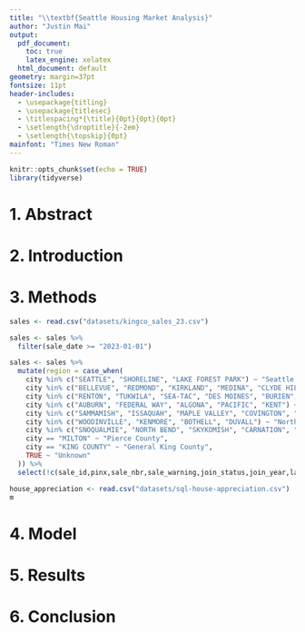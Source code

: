 ```yaml
---
title: "\\textbf{Seattle Housing Market Analysis}"
author: "Justin Mai"
output:
  pdf_document:
    toc: true
    latex_engine: xelatex
  html_document: default
geometry: margin=37pt
fontsize: 11pt
header-includes:
  - \usepackage{titling}
  - \usepackage{titlesec}
  - \titlespacing*{\title}{0pt}{0pt}{0pt}
  - \setlength{\droptitle}{-2em}
  - \setlength{\topskip}{0pt} 
mainfont: "Times New Roman"
---
```


```r
knitr::opts_chunk$set(echo = TRUE)
library(tidyverse)
```

\newpage

# 1. Abstract

\newpage

# 2. Introduction



# 3. Methods

```r
sales <- read.csv("datasets/kingco_sales_23.csv")
```

```r
sales <- sales %>% 
  filter(sale_date >= "2023-01-01")

sales <- sales %>%
  mutate(region = case_when(
    city %in% c("SEATTLE", "SHORELINE", "LAKE FOREST PARK") ~ "Seattle Area",
    city %in% c("BELLEVUE", "REDMOND", "KIRKLAND", "MEDINA", "CLYDE HILL", "YARROW POINT", "HUNTS POINT", "BEAUX ARTS", "NEWCASTLE") ~ "Eastside",
    city %in% c("RENTON", "TUKWILA", "SEA-TAC", "DES MOINES", "BURIEN", "NORMANDY PARK") ~ "South King County",
    city %in% c("AUBURN", "FEDERAL WAY", "ALGONA", "PACIFIC", "KENT") ~ "Southwest King County",
    city %in% c("SAMMAMISH", "ISSAQUAH", "MAPLE VALLEY", "COVINGTON", "BLACK DIAMOND") ~ "Southeast King County",
    city %in% c("WOODINVILLE", "KENMORE", "BOTHELL", "DUVALL") ~ "North King County",
    city %in% c("SNOQUALMIE", "NORTH BEND", "SKYKOMISH", "CARNATION", "ENUMCLAW") ~ "Rural King County",
    city == "MILTON" ~ "Pierce County",
    city == "KING COUNTY" ~ "General King County",
    TRUE ~ "Unknown"
  )) %>% 
  select(!c(sale_id,pinx,sale_nbr,sale_warning,join_status,join_year,latitude,longitude))
```


```r
house_appreciation <- read.csv("datasets/sql-house-appreciation.csv")
m
```


# 4. Model

# 5. Results

# 6. Conclusion
